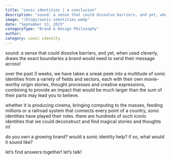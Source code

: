 ```yaml
---
title: "sonic identities | a conclusion"
description: "sound: a sense that could dissolve barriers, and yet, when used cleverly, draws the exact boundaries a brand would need to send their message across!"
image: "/blogs/sonic-identities.webp"
date: "September 13, 2023"
categoryType: "Brand & Design Philosophy"
author:
category: sonic identity
---
```


sound: a sense that could dissolve barriers, and yet, when used cleverly, draws the exact boundaries a brand would need to send their message across!

over the past 3 weeks, we have taken a sneak peek into a multitude of sonic identities from a variety of fields and sectors, each with their own movie-worthy origin stories, thought processes and creative expressions, combining to provide an impact that would be much larger than the sum of their parts may lead you to believe.

whether it is producing cinema, bringing computing to the masses, feeding millions or a railroad system that connects every point of a country, sonic identities have played their roles. there are hundreds of such iconic identities that we could deconstruct and find magical stories and thoughts in!

do you own a growing brand? would a sonic identity help? if so, what would it sound like?

let’s find answers together! let’s talk!
